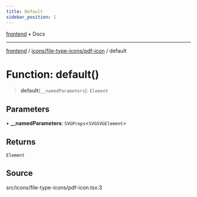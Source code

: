 ```yaml
---
title: Default
sidebar_position: 1
---
```


[frontend](../../../..) • Docs

***

[frontend](../../../..) / [icons/file-type-icons/pdf-icon](..) / default

# Function: default()

> **default**(`__namedParameters`): `Element`

## Parameters

• **\_\_namedParameters**: `SVGProps`\<`SVGSVGElement`\>

## Returns

`Element`

## Source

src/icons/file-type-icons/pdf-icon.tsx:3
